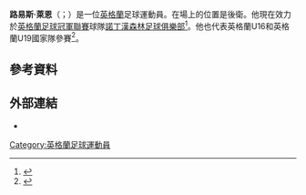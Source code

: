'''路易斯·萊恩'''（{{lang-en|Louis Laing}}；{{bd|1993年|3月6日}}）是一位[[英格蘭|英格蘭]]足球運動員。在場上的位置是後衛。他現在效力於[[英格蘭足球冠軍聯賽|英格蘭足球冠軍聯賽]]球隊[[諾丁漢森林足球俱樂部|諾丁漢森林足球俱樂部]]<ref>{{Cite web |url=http://www.nottinghamforest.co.uk/news/article/louis-laing-signs-for-forest-1651105.aspx |title=存档副本 |accessdate=2015-06-04 |archive-date=2014-09-21 |archive-url=https://web.archive.org/web/20140921224556/http://www.nottinghamforest.co.uk/news/article/louis-laing-signs-for-forest-1651105.aspx |dead-url=no }}</ref>。他也代表英格蘭U16和英格蘭U19國家隊參賽<ref>{{cite web|url=http://www.thefa.com/England/All-Teams/Players/L/Louis-Laing|title=Louis Laing|publisher=[[The_Football_Association|The Football Association]]|accessdate=16 May 2011|archive-date=2014-04-29|archive-url=https://web.archive.org/web/20140429192617/http://www.thefa.com/England/All-Teams/Players/L/Louis-Laing|dead-url=no}}</ref>。
==參考資料==
{{Reflist}}

==外部連結==
*{{soccerbase|59547|路易斯·萊恩}}

{{DEFAULTSORT:Laing, Louis}}
[[Category:英格蘭足球運動員|Category:英格蘭足球運動員]]